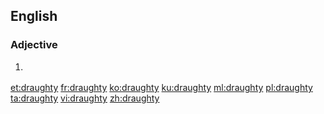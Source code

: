 ==English==

===Adjective===
{{en-adj|er}}

# {{label|en|British spelling}} {{alternative spelling of|drafty|lang=en}}

[[et:draughty]]
[[fr:draughty]]
[[ko:draughty]]
[[ku:draughty]]
[[ml:draughty]]
[[pl:draughty]]
[[ta:draughty]]
[[vi:draughty]]
[[zh:draughty]]